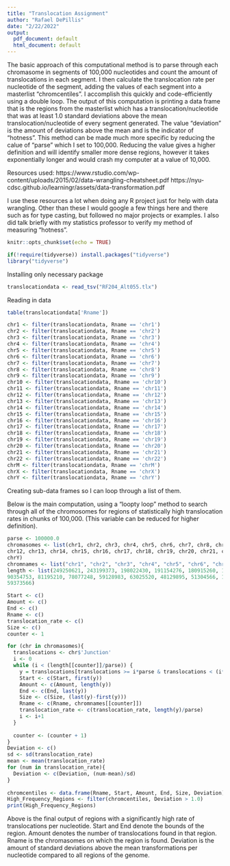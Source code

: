 ```yaml
---
title: "Translocation Assignment"
author: "Rafael DePillis"
date: "2/22/2022"
output:
  pdf_document: default
  html_document: default
---
```

  The basic approach of this computational method is to parse through each chromasome in segments of 100,000 nucleotides and count the amount of translocations in each segment. I then calculate the translocation rate per nucleotide of the segment, adding the values of each segment into a masterlist "chromcentiles". I accomplish this quickly and code-efficiently using a double loop. The output of this computation is printing a data frame that is the regions from the masterlist which has a translocation/nucleotide that was at least 1.0 standard deviations above the mean translocation/nucleotide of every segment generated. The value "deviation" is the amount of deviations above the mean and is the indicator of "hotness". This method can be made much more specific by reducing the calue of "parse" which I set to 100,000. Reducing the value gives a higher definition and will identify smaller more dense regions, however it takes exponentially longer and would crash my computer at a value of 10,000. 
  
  Resources used:
https://www.rstudio.com/wp-content/uploads/2015/02/data-wrangling-cheatsheet.pdf
https://nyu-cdsc.github.io/learningr/assets/data-transformation.pdf

I use these resources a lot when doing any R project just for help with data wrangling. Other than these I would google a few things here and there such as for type casting, but followed no major projects or examples. I also did talk briefly with my statistics professor to verify my method of measuring "hotness".
```r
knitr::opts_chunk$set(echo = TRUE)
```
```r
if(!require(tidyverse)) install.packages("tidyverse")
library("tidyverse")
```

Installing only necessary package

```r
translocationdata <- read_tsv("RF204_Alt055.tlx")
```

Reading in data

```r
table(translocationdata['Rname'])
```
```r
chr1 <- filter(translocationdata, Rname == 'chr1')
chr2 <- filter(translocationdata, Rname == 'chr2')
chr3 <- filter(translocationdata, Rname == 'chr3')
chr4 <- filter(translocationdata, Rname == 'chr4')
chr5 <- filter(translocationdata, Rname == 'chr5')
chr6 <- filter(translocationdata, Rname == 'chr6')
chr7 <- filter(translocationdata, Rname == 'chr7')
chr8 <- filter(translocationdata, Rname == 'chr8')
chr9 <- filter(translocationdata, Rname == 'chr9')
chr10 <- filter(translocationdata, Rname == 'chr10')
chr11 <- filter(translocationdata, Rname == 'chr11')
chr12 <- filter(translocationdata, Rname == 'chr12')
chr13 <- filter(translocationdata, Rname == 'chr13')
chr14 <- filter(translocationdata, Rname == 'chr14')
chr15 <- filter(translocationdata, Rname == 'chr15')
chr16 <- filter(translocationdata, Rname == 'chr16')
chr17 <- filter(translocationdata, Rname == 'chr17')
chr18 <- filter(translocationdata, Rname == 'chr18')
chr19 <- filter(translocationdata, Rname == 'chr19')
chr20 <- filter(translocationdata, Rname == 'chr20')
chr21 <- filter(translocationdata, Rname == 'chr21')
chr22 <- filter(translocationdata, Rname == 'chr22')
chrM <- filter(translocationdata, Rname == 'chrM')
chrX <- filter(translocationdata, Rname == 'chrX')
chrY <- filter(translocationdata, Rname == 'chrY')
```

Creating sub-data frames so I can loop through a list of them.

Below is the main computation, using a "loopty loop" method to search through all of the chromosomes for regions of statistically high translocation rates in chunks of 100,000. (This variable can be reduced for higher definition).

```r
parse <- 100000.0
chromasomes <- list(chr1, chr2, chr3, chr4, chr5, chr6, chr7, chr8, chr9, chr10, chr11, 
chr12, chr13, chr14, chr15, chr16, chr17, chr18, chr19, chr20, chr21, chr22, chrM, chrX, 
chrY)
chromnames <- list("chr1", "chr2", "chr3", "chr4", "chr5", "chr6", "chr7", "chr8", "chr9", "chr10", "chr11", "chr12", "chr13", "chr14", "chr15", "chr16", "chr17", "chr18", "chr19", "chr20", "chr21", "chr22", "chrM", "chrX", "chrY")
length <- list(249250621, 243199373, 198022430, 191154276, 180915260, 171115067, 159138663, 146364022, 141213431, 135534747, 135006516, 133851895, 115169878, 107349540, 102531392, 
90354753, 81195210, 78077248, 59128983, 63025520, 48129895, 51304566, 16571, 155270560, 
59373566)

Start <- c()
Amount <- c()
End <- c()
Rname <- c()
translocation_rate <- c()
Size <- c()
counter <- 1

for (chr in chromasomes){
  translocations <- chr$'Junction'
  i <- 0
  while (i < (length[[counter]]/parse)) {
    y = translocations[translocations >= i*parse & translocations < (i*parse)+parse]
    Start <- c(Start, first(y))
    Amount <- c(Amount, length(y))
    End <- c(End, last(y))
    Size <- c(Size, (last(y)-first(y)))
    Rname <- c(Rname, chromnames[[counter]])
    translocation_rate <- c(translocation_rate, length(y)/parse)
    i <- i+1
  }
  
  counter <- (counter + 1)
}
Deviation <- c()
sd <- sd(translocation_rate)
mean <- mean(translocation_rate)
for (num in translocation_rate){
  Deviation <- c(Deviation, (num-mean)/sd)
}
  
chromcentiles <- data.frame(Rname, Start, Amount, End, Size, Deviation)
High_Frequency_Regions <- filter(chromcentiles, Deviation > 1.0)
print(High_Frequency_Regions)
```
Above is the final output of regions with a significantly high rate of translocations per nucleotide. Start and End denote the bounds of the region. Amount denotes the number of translocations found in that region. Rname is the chromasomes on which the region is found. Deviation is the amount of standard deviations above the mean transformations per nucleotide compared to all regions of the genome. 
